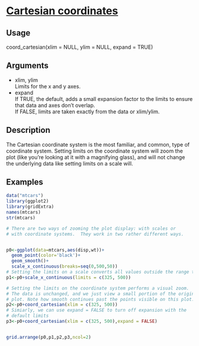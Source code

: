 # [Cartesian coordinates](http://docs.ggplot2.org/current/coord_cartesian.html)
## Usage
coord_cartesian(xlim = NULL, ylim = NULL, expand = TRUE)

## Arguments

 + xlim, ylim  
Limits for the x and y axes.
 + expand  
If TRUE, the default, adds a small expansion factor to the limits to ensure that data and axes don't overlap.   
If FALSE, limits are taken exactly from the data or xlim/ylim.

## Description  
The Cartesian coordinate system is the most familiar, and common, type of coordinate system. Setting limits on the coordinate system will zoom the plot (like you're looking at it with a magnifying glass), and will not change the underlying data like setting limits on a scale will.

## Examples
```r
data("mtcars")
library(ggplot2)
library(gridExtra)
names(mtcars)
str(mtcars)
```
```r
# There are two ways of zooming the plot display: with scales or
# with coordinate systems.  They work in two rather different ways.


p0<-ggplot(data=mtcars,aes(disp,wt))+
  geom_point(color='black')+
  geom_smooth()+
  scale_x_continuous(breaks=seq(0,500,50))
# Setting the limits on a scale converts all values outside the range to NA.
p1<-p0+scale_x_continuous(limits = c(325, 500))

# Setting the limits on the coordinate system performs a visual zoom.
# The data is unchanged, and we just view a small portion of the original
# plot. Note how smooth continues past the points visible on this plot.
p2<-p0+coord_cartesian(xlim = c(325, 500))
# Simiarly, we can use expand = FALSE to turn off expansion with the
# default limits
p3<-p0+coord_cartesian(xlim = c(325, 500),expand = FALSE)


grid.arrange(p0,p1,p2,p3,ncol=2)
```


